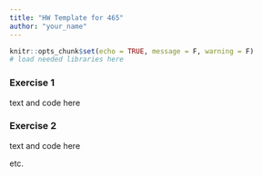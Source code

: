 ```yaml
---
title: "HW Template for 465"
author: "your_name"
---
```


```r
knitr::opts_chunk$set(echo = TRUE, message = F, warning = F)
# load needed libraries here
```

### Exercise 1

text and code here

### Exercise 2

text and code here

etc.